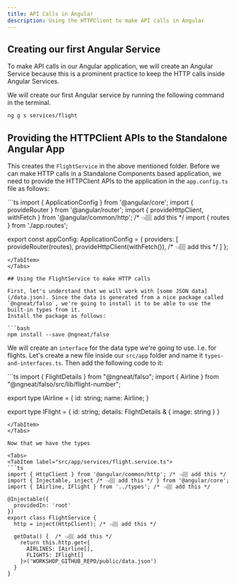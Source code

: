 ---
title: API Calls in Angular
description: Using the HTTPClient to make API calls in Angular
---

## Creating our first Angular Service

To make API calls in our Angular application, we will create an Angular Service because this is a prominent practice to keep the HTTP calls inside Angular Services.

We will create our first Angular service by running the following command in the terminal.

```bash
ng g s services/flight
```

## Providing the HTTPClient APIs to the Standalone Angular App

This creates the `FlightService` in the above mentioned folder. Before we can make HTTP calls in a Standalone Components based application, we need to provide the HTTPClient APIs to the application in the `app.config.ts` file as follows:

<Tabs>
  <TabItem label="src/app/app.config.ts">
  ```ts
  import { ApplicationConfig } from '@angular/core';
  import { provideRouter } from '@angular/router';
  import { provideHttpClient, withFetch } from '@angular/common/http';  /* 👈🏽 add this */
  import { routes } from './app.routes';

  export const appConfig: ApplicationConfig = {
    providers: [
      provideRouter(routes),
      provideHttpClient(withFetch()), /* 👈🏽 add this */
    ]
  };
  ```
  </TabItem>
</Tabs>

## Using the FlightService to make HTTP calls

First, let's understand that we will work with [some JSON data](/data.json). Since the data is generated from a nice package called `@ngneat/falso`, we're going to install it to be able to use the built-in types from it.
Install the package as follows:

```bash
npm install --save @ngneat/falso
```

We will create an `interface` for the data type we're going to use. I.e. for flights. Let's create a new file inside our `src/app` folder and name it `types-and-interfaces.ts`. Then add the following code to it:

<Tabs>
  <TabItem label="src/app/types.ts">
  ```ts
  import { FlightDetails } from "@ngneat/falso";
  import { Airline } from "@ngneat/falso/src/lib/flight-number";

  export type IAirline = {
    id: string;
    name: Airline;
  }

  export type IFlight = {
    id: string;
    details: FlightDetails & {
      image: string
    }
  }

  ```
  </TabItem>
</Tabs>

Now that we have the types

<Tabs>
  <TabItem label="src/app/services/flight.service.ts">
  ```ts
  import { HttpClient } from '@angular/common/http'; /* 👈🏽 add this */
  import { Injectable, inject /* 👈🏽 add this */ } from '@angular/core';
  import { IAirline, IFlight } from '../types'; /* 👈🏽 add this */

  @Injectable({
    providedIn: 'root'
  })
  export class FlightService {
    http = inject(HttpClient); /* 👈🏽 add this */

    getData() {  /* 👈🏽 add this */
      return this.http.get<{
        AIRLINES: IAirline[],
        FLIGHTS: IFlight[]
      }>('WORKSHOP_GITHUB_REPO/public/data.json')
    }
  }

  ```
  </TabItem>
</Tabs>
